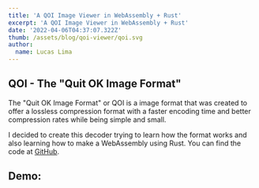 ```yaml
---
title: 'A QOI Image Viewer in WebAssembly + Rust'
excerpt: 'A QOI Image Viewer in WebAssembly + Rust'
date: '2022-04-06T04:37:07.322Z'
thumb: /assets/blog/qoi-viewer/qoi.svg
author:
  name: Lucas Lima
---
```



## QOI - The "Quit OK Image Format"

The "Quit OK Image Format" or QOI is a image format that was created to offer a lossless compression format with a faster encoding time and better compression rates while being simple and small.

I decided to create this decoder trying to learn how the format works and also learning how to make a WebAssembly using Rust. You can find the code at [GitHub](https://github.com/lukeflima/qoi-viewer).


## Demo:
<QoiViewer/>